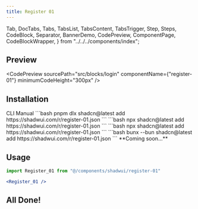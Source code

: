 ```yaml
---
title: Register 01
---
```


  Tab,
  DocTabs,
  Tabs,
  TabsList,
  TabsContent,
  TabsTrigger,
  Step,
  Steps,
  CodeBlock,
  Separator,
  BannerDemo,
  CodePreview,
  ComponentPage,
  CodeBlockWrapper,
} from "../../../components/index";

## Preview
<CodePreview
  sourcePath="src/blocks/login"
  componentName={"register-01"}
  minimumCodeHeight="300px"
/>

## Installation 
<Tabs defaultValue="cli">
  <TabsList className="pb-0 h-10 rounded-md bg-hidden">
    <TabsTrigger
      value="cli"
      className="relative rounded-t-sm px-2 py-0 data-[state=active]:text-chai data-[state=active]:shadow-none data-[state=active]:bg-hidden hover:cursor-pointer before:content-[''] before:absolute before:bottom-2.5 before:left-0 before:w-full before:h-[4px] before:bg-chai before:rounded-t-lg data-[state=active]:before:scale-x-100 before:scale-x-0 before:transition-transform before:duration-300"
    >
      CLI
    </TabsTrigger>
    <TabsTrigger
      value="manual"
      className="relative rounded-t-sm px-2 py-0 data-[state=active]:text-chai data-[state=active]:shadow-none data-[state=active]:bg-hidden hover:cursor-pointer before:content-[''] before:absolute before:bottom-2.5 before:left-0 before:w-full before:h-[4px] before:bg-chai before:rounded-t-lg data-[state=active]:before:scale-x-100 before:scale-x-0 before:transition-transform before:duration-300"
    >
      Manual
    </TabsTrigger>
  </TabsList>
  <Separator />
  <TabsContent value="cli" className="p-0 mt-0">
    <DocTabs items={["pnpm", "npm", "yarn", "bun"]}>
      <Tab value="pnpm">
        ```bash
        pnpm dlx shadcn@latest add https://shadwui.com/r/register-01.json
        ```
      </Tab>
      <Tab value="npm">
        ```bash
        npx shadcn@latest add https://shadwui.com/r/register-01.json
        ```
      </Tab>
      <Tab value="yarn">
        ```bash
        npx shadcn@latest add https://shadwui.com/r/register-01.json
        ```
      </Tab>
      <Tab value="bun">
        ```bash
        bunx --bun shadcn@latest add https://shadwui.com/r/register-01.json
        ```
      </Tab>
    </DocTabs>
  </TabsContent>

  <TabsContent value="manual" className="p-0 mt-0">
      **Coming soon...**
  </TabsContent>
</Tabs>

## Usage
```jsx
import Register_01 from "@/components/shadwui/register-01"
```

```jsx
<Register_01 />
```

## All Done!